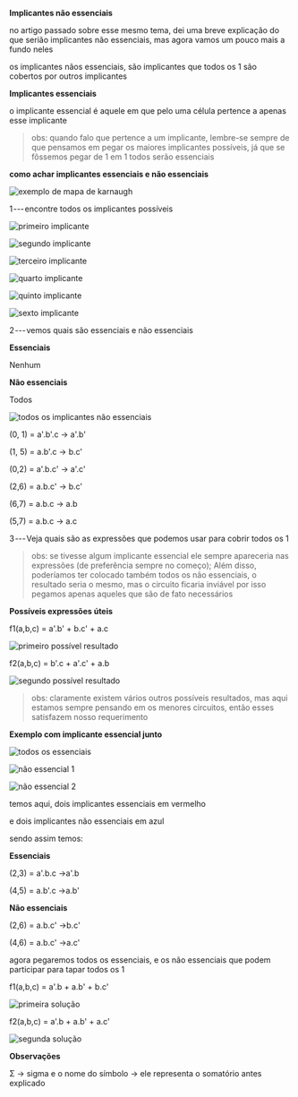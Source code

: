 






**Implicantes não essenciais**

no artigo passado sobre esse mesmo tema, dei uma breve explicação do que
serião implicantes não essenciais, mas agora vamos um pouco mais a fundo
neles

os implicantes nãos essenciais, são implicantes que todos os 1 são
cobertos por outros implicantes

**Implicantes essenciais**

o implicante essencial é aquele em que pelo uma célula pertence a apenas
esse implicante

> obs: quando falo que pertence a um implicante, lembre-se sempre de que
> pensamos em pegar os maiores implicantes possíveis, já que se fôssemos
> pegar de 1 em 1 todos serão essenciais








**como achar implicantes essenciais e não essenciais**

![exemplo de mapa de karnaugh](/image/image_59.png)

1 --- encontre todos os implicantes possíveis

![primeiro implicante](/image/image_60.png)

![segundo implicante](/image/image_61.png)

![terceiro implicante](/image/image_62.png)

![quarto implicante](/image/image_63.png)

![quinto implicante](/image/image_64.png)

![sexto implicante](/image/image_65.png)

2 --- vemos quais são essenciais e não essenciais

**Essenciais**

Nenhum

**Não essenciais**

Todos

![todos os implicantes não essenciais](/image/image_66.png)

(0, 1) = a'.b'.c → a'.b'

(1, 5) = a.b'.c → b.c'

(0,2) = a'.b.c' → a'.c'

(2,6) = a.b.c' → b.c'

(6,7) = a.b.c → a.b

(5,7) = a.b.c → a.c

3 --- Veja quais são as expressões que podemos usar para cobrir todos os
1

> obs: se tivesse algum implicante essencial ele sempre apareceria nas
> expressões (de preferência sempre no começo); Além disso, poderíamos
> ter colocado também todos os não essenciais, o resultado seria o
> mesmo, mas o circuito ficaria inviável por isso pegamos apenas aqueles
> que são de fato necessários

**Possíveis expressões úteis**

f1(a,b,c) = a'.b' + b.c' + a.c

![primeiro possível resultado](/image/image_67.png)

f2(a,b,c) = b'.c + a'.c' + a.b

![segundo possível resultado](/image/image_68.png)

> obs: claramente existem vários outros possíveis resultados, mas aqui
> estamos sempre pensando em os menores circuitos, então esses
> satisfazem nosso requerimento








**Exemplo com implicante essencial junto**

![todos os essenciais](/image/image_69.png)

![não essencial 1](/image/image_70.png)

![não essencial 2](/image/image_71.png)

temos aqui, dois implicantes essenciais em vermelho

e dois implicantes não essenciais em azul

sendo assim temos:

**Essenciais**

(2,3) = a'.b.c →a'.b

(4,5) = a.b'.c →a.b'

**Não essenciais**

(2,6) = a.b.c' →b.c'

(4,6) = a.b.c' →a.c'

agora pegaremos todos os essenciais, e os não essenciais que podem
participar para tapar todos os 1

f1(a,b,c) = a'.b + a.b' + b.c'

![primeira solução](/image/image_72.png)

f2(a,b,c) = a'.b + a.b' + a.c'

![segunda solução](/image/image_73.png)








**Observações**

Σ → sigma e o nome do símbolo → ele representa o somatório antes
explicado


